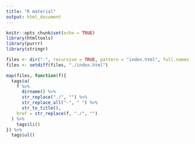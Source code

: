 ```yaml
---
title: "R material"
output: html_document
---
```


```r
knitr::opts_chunk$set(echo = TRUE)
library(htmltools)
library(purrr)
library(stringr)

files <- dir(".", recursive = TRUE, pattern = "index.html", full.names = TRUE)
files <- setdiff(files, "./index.html")


```

```r

map(files, function(f){
  tags$a(
    f %>% 
      dirname() %>% 
      str_replace("./", "") %>% 
      str_replace_all("-", " ") %>% 
      str_to_title(),
    href = str_replace(f, "./", "")
  ) %>% 
    tags$li()
}) %>% 
  tags$ul()
```


